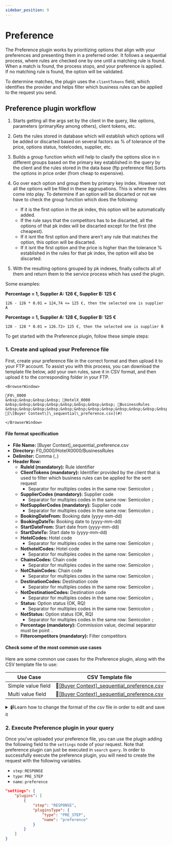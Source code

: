 ```yaml
---
sidebar_position: 9
---
```


# Preference

The Preference plugin works by prioritizing options that align with your preferences and presenting them in a preferred order. It follows a sequential process, where rules are checked one by one until a matching rule is found. When a match is found, the process stops, and your preference is applied. If no matching rule is found, the option will be validated.

To determine matches, the plugin uses the `clientTokens` field, which identifies the provider and helps filter which business rules can be applied to the request you send.

## Preference plugin workflow

1. Starts getting all the args set by the client in the query, like options, parameters (primaryKey among others), client tokens, etc.

2. Gets the rules stored in database which will establish which options will be added or discarted based on several factors as % of tolerance of the price, options status, hotelcodes, supplier, etc.

3. Builds a group function which will help to clasify the options slice in n different groups based on the primary key established in the query by the client and the rules stored in the data base (ftp preference file).Sorts the options in price order (from cheap to expensive).

4. Go over each option and group them by primary key index. However not all the options will be filled in these aggrupations. This is where the rules come into play.
To determine if an option will be discarted or not we have to check the group function which does the following: 
   * If it is the first option in the pk index, this option will be automatically added.
   * If the rule says that the competitors has to be discarted, all the options of that pk index will be discarted except for the first (the cheapest).
   * If it isnt the first option and there aren’t any rule that matches the option, this option will be discarted.
   * If it isnt the first option and the price is higher than the tolerance % established in the rules for that pk index, the option will also be discarted.

5. With the resulting options grouped by pk indexes, finally collects all of them and return them to the service process which has used the plugin.

Some examples:

**Percentage = 1, Supplier A: 126 €, Supplier B: 125 €**  
```
126 - 126 * 0.01 = 124,74 <= 125 €, then the selected one is supplier A
```

**Percentage = 1, Supplier A: 128 €, Supplier B: 125 €**  
```
128 - 128 * 0.01 = 126.72> 125 €, then the selected one is supplier B
```


To get started with the Preference plugin, follow these simple steps:

### 1. Create and upload your Preference file

First, create your preference file in the correct format and then upload it to your FTP account. To assist you with this process, you can download the template file below, add your own rules, save it in CSV format, and then upload it to the corresponding folder in your FTP.


```mdx-code-block
<BrowserWindow>

📁F0\_0000  
&nbsp;&nbsp;&nbsp;&nbsp; 📁HotelX_0000  
&nbsp;&nbsp;&nbsp;&nbsp;&nbsp;&nbsp;&nbsp;&nbsp; 📁BusinessRules  
&nbsp;&nbsp;&nbsp;&nbsp;&nbsp;&nbsp;&nbsp;&nbsp;&nbsp;&nbsp;&nbsp;&nbsp; 📄[\[Buyer Context\]\_sequential\_preference.csv](#)

</BrowserWindow>
```

#### File format specification

* **File Name:** [Buyer Context]_sequential_preference.csv
* **Directory:** F0_0000/HotelX0000/BusinessRules
* **Delimiter:** Comma (`,`)
* **Header Row:**
   * **RuleId (mandatory):** Rule identifier
   * **ClientTokens (mandatory):** Identifier provided by the client that is used to filter which business rules can be applied for the sent request
      * Separator for multiples codes in the same row: Semicolon `;`
   * **SupplierCodes (mandatory):** Supplier code
      * Separator for multiples codes in the same row: Semicolon `;`
   * **NotSupplierCodes (mandatory):** Supplier code
      * Separator for multiples codes in the same row: Semicolon `;`
   * **BookingDateFrom:** Booking date (yyyy-mm-dd)
   * **BookingDateTo:** Booking date to (yyyy-mm-dd)
   * **StartDateFrom:** Start date from (yyyy-mm-dd)
   * **StartDateTo:** Start date to (yyyy-mm-dd)
   * **HotelCodes:** Hotel code
      * Separator for multiples codes in the same row: Semicolon `;`
   * **NothotelCodes:** Hotel code
      * Separator for multiples codes in the same row: Semicolon `;`
   * **ChainsCodes:** Chain code
      * Separator for multiples codes in the same row: Semicolon `;`
   * **NotChainCodes:** Chain code
      * Separator for multiples codes in the same row: Semicolon `;`
   * **DestinationCodes:** Destination code
      * Separator for multiples codes in the same row: Semicolon `;`
   * **NotDestinationCodes:** Destination code
      * Separator for multiples codes in the same row: Semicolon `;`
   * **Status:** Option status (OK, RQ)
      * Separator for multiples codes in the same row: Semicolon `;`
   * **NotStatus:** Option status (OK, RQ)
      * Separator for multiples codes in the same row: Semicolon `;`
   * **Percentage (mandatory):** Commission value, decimal separator must be point `.`
   * **Filtercompetitors (mandatory):** Filter competitors


#### Check some of the most common use cases

Here are some common use cases for the Preference plugin, along with the CSV template file to use:

| Use Case                                                      | CSV Template file             |
|---------------------------------------------------------------|-------------------------------|
| Simple value field                                            | 📄[\[Buyer Context\]\_sequential\_preference.csv](#) |
| Multi value field                                             | 📄[\[Buyer Context\]\_sequential\_preference.csv](#) |


<details>
    <summary>📹Learn how to change the format of the csv file in order to edit and save it</summary>
    <div>
        <div>[Añadir vídeo]</div>
    </div>
</details>



### 2. Execute Preference plugin in your query

Once you've uploaded your preference file, you can use the plugin adding the following field to the `settings` node of your request. Note that preference plugin can just be executed in `search` `query`. In order to successfully execute the preference plugin, you will need to create the request with the following variables.

* `step`: `RESPONSE`
* `type`: `PRE_STEP`
* `name`: `preference`

```json
"settings": {
	"plugins": [
		{
			"step": "RESPONSE",
			"pluginsType": {
				"type": "PRE_STEP",
				"name": "preference"
			}
		}
	]
}
```